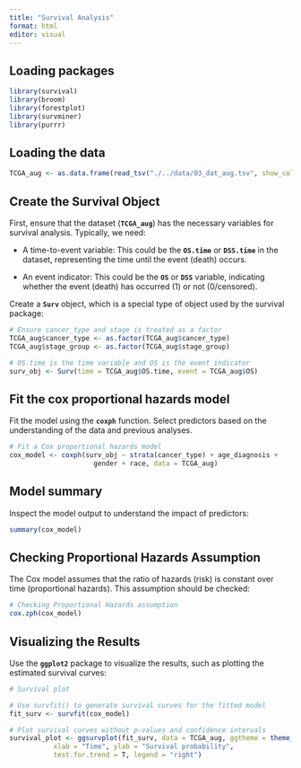 ```yaml
---
title: "Survival Analysis"
format: html
editor: visual
---
```


## Loading packages

```r
library(survival)
library(broom)
library(forestplot)
library(survminer)
library(purrr)
```

## Loading the data

```r
TCGA_aug <- as.data.frame(read_tsv("./../data/03_dat_aug.tsv", show_col_types = FALSE))
```

## **Create the Survival Object**

First, ensure that the dataset (**`TCGA_aug`**) has the necessary variables for survival analysis. Typically, we need:

-   A time-to-event variable: This could be the **`OS.time`** or **`DSS.time`** in the dataset, representing the time until the event (death) occurs.

-   An event indicator: This could be the **`OS`** or **`DSS`** variable, indicating whether the event (death) has occurred (1) or not (0/censored).

Create a **`Surv`** object, which is a special type of object used by the survival package:

```r

# Ensure cancer_type and stage is treated as a factor
TCGA_aug$cancer_type <- as.factor(TCGA_aug$cancer_type)
TCGA_aug$stage_group <- as.factor(TCGA_aug$stage_group)

# OS.time is the time variable and OS is the event indicator
surv_obj <- Surv(time = TCGA_aug$OS.time, event = TCGA_aug$OS)
```

## **Fit the cox proportional hazards model**

Fit the model using the **`coxph`** function. Select predictors based on the understanding of the data and previous analyses.

```r
# Fit a Cox proportional hazards model
cox_model <- coxph(surv_obj ~ strata(cancer_type) + age_diagnosis + 
                     gender + race, data = TCGA_aug)
```

## Model summary

Inspect the model output to understand the impact of predictors:

```r
summary(cox_model)
```

## **Checking Proportional Hazards Assumption**

The Cox model assumes that the ratio of hazards (risk) is constant over time (proportional hazards). This assumption should be checked:

```r
# Checking Proportional Hazards assumption
cox.zph(cox_model)

```

## **Visualizing the Results**

Use the **`ggplot2`** package to visualize the results, such as plotting the estimated survival curves:

```r
# Survival plot

# Use survfit() to generate survival curves for the fitted model
fit_surv <- survfit(cox_model)

# Plot survival curves without p-values and confidence intervals
survival_plot <- ggsurvplot(fit_surv, data = TCGA_aug, ggtheme = theme_minimal(),
           xlab = "Time", ylab = "Survival probability",
           test.for.trend = T, legend = "right")

```
